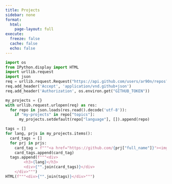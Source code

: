 ```yaml
---
title: Projects
sidebar: none
format: 
  html: 
    page-layout: full
execute:
  freeze: false
  cache: false
  echo: false
---
```



```python
import os
from IPython.display import HTML
import urllib.request
import json
req = urllib.request.Request("https://api.github.com/users/ar90n/repos?per_page=4096")
req.add_header('Accept', 'application/vnd.github+json')
req.add_header('Authorization', os.environ.get("GITHUB_TOKEN"))

my_projects = {}
with urllib.request.urlopen(req) as res:
  for repo in json.loads(res.read().decode('utf-8')):
    if "my-projects" in repo["topics"]:
      my_projects.setdefault(repo["language"], []).append(repo)

tags = []
for lang, prjs in my_projects.items():
  card_tags = []
  for prj in prjs:
    card_tag = f"""<a href="https://github.com/{prj["full_name"]}"><img src="https://gh-card.dev/repos/{prj["full_name"]}.svg" style="margin: 3px"></a>"""
    card_tags.append(card_tag)
  tags.append(f"""<div>
        <h3>{lang}</h3>
        <div>{"".join(card_tags)}</div>
    </div>""")
HTML(f"""<div>{"".join(tags)}</div>""")
```

<script src="//cdn.jsdelivr.net/github-cards/latest/widget.js"></script>